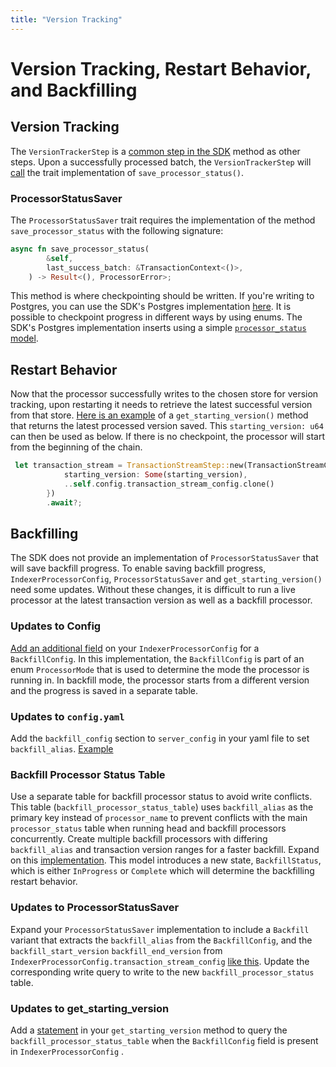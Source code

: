 ```yaml
---
title: "Version Tracking"
---
```


# Version Tracking, Restart Behavior, and Backfilling

## Version Tracking
The `VersionTrackerStep` is a [common step in the SDK](https://github.com/aptos-labs/aptos-indexer-processors-v2/blob/main/processor/src/processors/events/events_processor.rs#L125) method as other steps.  Upon a successfully processed batch, the `VersionTrackerStep` will [call](https://github.com/aptos-labs/aptos-indexer-processor-sdk/blob/main/aptos-indexer-processors-sdk/sdk/src/common_steps/version_tracker_step.rs#L57) the trait implementation of `save_processor_status()`.

### ProcessorStatusSaver
The `ProcessorStatusSaver` trait requires the implementation of the method `save_processor_status` with the following signature:

```rust
async fn save_processor_status(
        &self,
        last_success_batch: &TransactionContext<()>,
    ) -> Result<(), ProcessorError>;
```
This method is where checkpointing should be written. 
If you're writing to Postgres, you can use the SDK's Postgres implementation [here](https://github.com/aptos-labs/aptos-indexer-processor-sdk/blob/main/aptos-indexer-processors-sdk/sdk/src/postgres/utils/checkpoint.rs#L66). 
It is possible to checkpoint progress in different ways by using enums. 
The SDK's Postgres implementation inserts using a simple [`processor_status` model](https://github.com/aptos-labs/aptos-indexer-processor-sdk/blob/main/aptos-indexer-processors-sdk/sdk/src/postgres/models/processor_status.rs). 


## Restart Behavior 
Now that the processor successfully writes to the chosen store for version tracking, upon restarting it needs to retrieve the latest successful version from that store. 
[Here is an example](https://github.com/aptos-labs/aptos-indexer-processor-sdk/blob/main/aptos-indexer-processors-sdk/sdk/src/postgres/utils/checkpoint.rs#L118) of a `get_starting_version()` method that returns the latest processed version saved. 
This `starting_version: u64` can then be used as below. 
If there is no checkpoint, the processor will start from the beginning of the chain.

```rust
 let transaction_stream = TransactionStreamStep::new(TransactionStreamConfig {
            starting_version: Some(starting_version),
            ..self.config.transaction_stream_config.clone()
        })
        .await?;
```


## Backfilling
The SDK does not provide an implementation of `ProcessorStatusSaver` that will save backfill progress.
 To enable saving backfill progress, `IndexerProcessorConfig`, `ProcessorStatusSaver` and `get_starting_version()` need some updates.
Without these changes, it is difficult to run a live processor at the latest transaction version as well as a backfill processor. 

### Updates to Config
[Add an additional field](https://github.com/aptos-labs/aptos-indexer-processors-v2/blob/main/processor/src/config/processor_mode.rs#L29) on your `IndexerProcessorConfig` for a `BackfillConfig`.
In this implementation, the `BackfillConfig` is part of an enum `ProcessorMode` that is used to determine the mode the processor is running in.
In backfill mode, the processor starts from a different version and the progress is saved in a separate table. 

### Updates to `config.yaml`
Add the `backfill_config` section to `server_config` in your yaml file to set `backfill_alias`. [Example](https://github.com/aptos-labs/aptos-indexer-processors-v2/blob/main/processor/example-backfill-config.yaml)

### Backfill Processor Status Table
Use a separate table for backfill processor status to avoid write conflicts. This table (`backfill_processor_status_table`) uses `backfill_alias` as the primary key instead of `processor_name` to prevent conflicts with the main `processor_status` table when running head and backfill processors concurrently. 
Create multiple backfill processors with differing `backfill_alias` and transaction version ranges for a faster backfill.
Expand on this [implementation](https://github.com/aptos-labs/aptos-indexer-processors-v2/blob/main/processor/src/db/backfill_processor_status.rs). 
This model introduces a new state, `BackfillStatus`, which is either `InProgress` or `Complete` which will determine the backfilling restart behavior.

### Updates to ProcessorStatusSaver
Expand your `ProcessorStatusSaver` implementation to include a `Backfill` variant that extracts the `backfill_alias` from the `BackfillConfig`, and the `backfill_start_version` `backfill_end_version` from `IndexerProcessorConfig.transaction_stream_config` [like this](https://github.com/aptos-labs/aptos-indexer-processors-v2/blob/main/processor/src/processors/processor_status_saver.rs#L96). 
Update the corresponding write query to write to the new `backfill_processor_status` table.

### Updates to get_starting_version
Add a [statement](https://github.com/aptos-labs/aptos-indexer-processors-v2/blob/main/processor/src/processors/processor_status_saver.rs#L190) in your `get_starting_version` method to query the `backfill_processor_status_table` when the `BackfillConfig` field is present in `IndexerProcessorConfig` .

